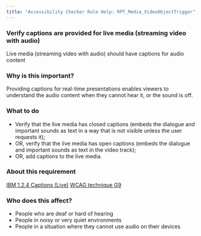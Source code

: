 ```yaml
---
title: "Accessibility Checker Rule Help: RPT_Media_VideoObjectTrigger"
---
```


<div className="toolHelp">
<Row>
<Column colLg={16} colMd={8} colSm={4} className="toolHead">

### Verify captions are provided for live media (streaming video with audio)

<div id="locLevel"></div>

Live media (streaming video with audio) should have captions for audio content

</Column>
</Row>
<Row>
<Column colLg={11} colMd={5} colSm={4} className="toolMain">

### Why is this important?

Providing captions for real-time presentations enables viewers to understand the audio content when they cannot hear it, or the sound is off.

<div id="locSnippet"></div>

### What to do

 * Verify that the live media has closed captions (embeds the dialogue and important sounds as text in a way that is not visible unless the user requests it);
 * OR, verify that the live media has open captions (embeds the dialogue and important sounds as text in the video track);
 * OR, add captions to the live media.

</Column>
<Column colLg={5} colMd={3} colSm={4} className="toolLeft">

### About this requirement

[IBM 1.2.4 Captions (Live)](https://www.ibm.com/able/requirements/requirements/#1_2_4)
[WCAG technique G9](https://www.w3.org/WAI/WCAG21/Techniques/general/G9)

### Who does this affect?

 * People who are deaf or hard of hearing
 * People in noisy or very quiet environments
 * People in a situation where they cannot use audio on their devices

</Column>
</Row>
</div>

